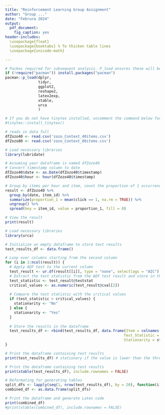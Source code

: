 ```yaml
---
title: "Reinforcement Learning Group Assignment"
author: "Group ..."
date: "Februra 2024"
output:
  pdf_document:
    fig_caption: yes
header-includes:
  \usepackage{float}
  \usepackage{booktabs} % To thicken table lines
  \usepackage{unicode-math}

---
```


```r
# Packes required for subsequent analysis. P_load ensures these will be installed and loaded.
if (!require("pacman")) install.packages("pacman")
pacman::p_load(dplyr,
               tidyr,
               ggplot2,
               reshape2,
               latex2exp,
               xtable,
               urca
               )

# If you do not have tinytex installed, uncomment the command below for knitting the pdf
#tinytex::install_tinytex()

```

```r
# reads in data full
dfZozo40 <- read.csv('zozo_Context_40items.csv')
dfZozo80 <- read.csv('zozo_Context_80items.csv')
```





\section*{Question d)}
```r
# Load necessary libraries
library(lubridate)

# Assuming your dataframe is named dfZozo40
# Convert timestamp column to date
dfZozo40$date <- as.Date(dfZozo40$timestamp)
dfZozo40$hour <- hour(dfZozo40$timestamp)

# Group by items per hour and item, count the proportion of 1 occurrences in the click column
result <- dfZozo40 %>%
  group_by(date, item_id) %>%
  summarize(proportion_1 = mean(click == 1, na.rm = TRUE)) %>%
  ungroup() %>%
  spread(key = item_id, value = proportion_1, fill = 0)

# View the result
print(result)
```

```r
# Load necessary libraries
library(urca)

# Initialize an empty dataframe to store test results
test_results_df <- data.frame()

# Loop over columns starting from the second column
for (i in 2:ncol(result)) {
  # Apply ADF test to the current column
  test_result <- ur.df(result[[i]], type = "none", selectlags = "AIC")
  # Extract the test statistic from the ADF test result and store in the dataframe
  test_statistic <- test_result@teststat
  critical_values <- as.numeric(test_result@cval[2])
  
  # Compare the test statistic with the critical values
  if (test_statistic > critical_values) {
    stationarity <- "No"
  } else {
    stationarity <- "Yes"
  }
  
  # Store the results in the dataframe
  test_results_df <- rbind(test_results_df, data.frame(Item = colnames(result)[i], 
                                                      Test_Statistic = test_statistic,
                                                      Stationarity = stationarity))
}

# Print the dataframe containing test results
print(test_results_df) # stationary if the value is lower than the threshold -1.95 (0.05 significance level)

# Print the dataframe containing test results
print(xtable(test_results_df), include.rownames = FALSE)

# Reformating for generating tables
split_dfs <- lapply(seq(1, nrow(test_results_df), by = 20), function(i) test_results_df[i:min(i+19, nrow(df)), ])
combined_df <- as.data.frame(split_dfs)

# Print the dataframe and generate Latex code
print(combined_df)
#print(xtable(combined_df), include.rownames = FALSE)
```
